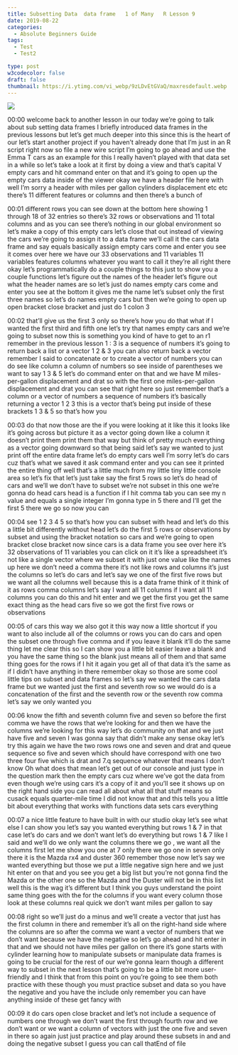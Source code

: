```yaml
---
title: Subsetting Data  data frame   1 of Many   R Lesson 9
date: 2019-08-22
categories:
  - Absolute Beginners Guide
tags:
  - Test
  - Test2

type: post
w3codecolor: false
draft: false
thumbnail: https://i.ytimg.com/vi_webp/9zLDvEtGVaQ/maxresdefault.webp
---
```


<a href="https://www.youtube.com/watch?v=9zLDvEtGVaQ">
<img src="https://i.ytimg.com/vi_webp/9zLDvEtGVaQ/maxresdefault.webp">
</a>









00:00
welcome back to another lesson in our today we're going to talk about sub
setting data frames I briefly introduced data frames in the previous lessons but
let's get much deeper into this since this is the heart of our let's start
another project if you haven't already done that I'm just in an R script right
now so file a new wire script I'm going to go ahead and use the Emma T cars as
an example for this I really haven't played with that data set in a while so
let's take a look at it first by doing a
view and that's capital V empty cars and
hit command enter on that and it's going
to open up the empty cars data inside of the viewer okay we have a header file
here with well I'm sorry a header with miles per gallon cylinders displacement
etc etc there's 11 different features or columns and then there's a bunch of

00:01
different rows you can see down at the bottom here showing 1 through 18 of 32
entries so there's 32 rows or observations and 11 total columns and as
you can see there's nothing in our global environment so let's make a copy
of this empty cars let's close that out instead of viewing the cars we're going
to assign it to a data frame we'll call it the cars data frame and say equals
basically assign empty cars come and enter you see it comes over here we have
our 33 observations and 11 variables 11 variables features columns whatever you
want to call it they're all right there okay let's programmatically do a couple
things to this just to show you a couple functions let's figure out the names of
the header let's figure out what the header names are so let's just do names
empty cars come and enter you see at the bottom it gives me the name
let's subset only the first three names so let's do names empty cars but then
we're going to open up open bracket close bracket and just do 1 colon 3

00:02
that'll give us the first 3 only so there's how you do that what if I wanted
the first third and fifth one let's try that names empty cars and we're going to
subset now this is something you kind of have to get
to an r1 remember in the previous lesson 1 : 3 is a sequence of numbers it's
going to return back a list or a vector 1 2 &amp; 3 you can also return back a
vector remember I said to concatenate or
to create a vector of numbers you can do see like column a column of numbers so
see inside of parentheses we want to say 1 3 &amp; 5
let's do command enter on that and we have M miles-per-gallon displacement and
drat so with the first one miles-per-gallon displacement and drat
you can see that right here so just remember that's a column or a vector of
numbers a sequence of numbers it's basically returning a vector 1 2 3 this
is a vector that's being put inside of
these brackets 1 3 &amp; 5 so that's how you

00:03
do that now those are the if you were looking at it like this it looks like
it's going across but picture it as a vector going down like a column it
doesn't print them print them that way but think of pretty much everything as a
vector going downward so that being said let's say we wanted to just print off
the entire data frame let's do empty cars well I'm sorry
let's do cars cuz that's what we saved it ask command enter and you can see it
printed the entire thing off well that's
a little much from my little tiny little console area so let's fix that let's
just take say the first 5 rows so let's do head of cars and we'll we don't have
to subset we're not subset in this one we're gonna do head cars head is a
function if I hit comma tab you can see my n value and equals a single integer
I'm gonna type in 5 there and I'll get the first 5 there we go so now you can

00:04
see 1 2 3 4 5 so that's how you can subset with head and let's do this a
little bit differently without head let's do the first 5 rows or
observations by subset and using the bracket notation so cars and we're going
to open bracket close bracket now since cars is a data frame you see over here
it's 32 observations of 11 variables you can click on it it's like a spreadsheet
it's not like a single vector where we subset it with just one value like
the names up here we don't need a comma there it's not like rows and columns
it's just the columns so let's do cars and let's say we one of the first five
rows but we want all the columns well because this is a data frame think of it
think of it as rows comma columns let's say I want all 11 columns if I want all
11 columns you can do this and hit enter and we get the first you get the same
exact thing as the head cars five so we got the first five rows or observations

00:05
of cars this way we also got it this way now a little shortcut if you want to
also include all of the columns or rows you can do cars and open the subset one
through five comma and if you leave it blank it'll do the same thing let me
clear this so I can show you a little bit easier leave a blank and you have
the same thing so the blank just means all of them and that same thing goes for
the rows if I hit it again you get all of that data it's the same as if I
didn't have anything in there remember okay so those are some cool little tips
on subset and data frames so let's say we wanted the cars data frame but we
wanted just the first and seventh row so we would do is a concatenation of the
first and the seventh row or the seventh row comma let's say we only wanted you

00:06
know the fifth and seventh column five and seven so before the first comma we
have the rows that we're looking for and then we have the columns we're looking
for this way let's do community on that and we just have five and seven I was
gonna say that didn't make any sense okay let's try this again we have the
two rows rows one and seven and drat and queue sequence so five and seven which
should have correspond with one two three four five which is drat and 7.q
sequence whatever that means I don't know Oh what does that mean let's get
out of our console and just type in the question mark
then the empty cars cuz where we've got the data from even though we're using
cars it's a copy of it and you'll see it shows up on the right hand side you can
read all about what all that stuff means
so cusack equals quarter-mile time I did not know that and this tells you a
little bit about everything that works with functions data sets cars everything

00:07
a nice little feature to have built in with our studio okay let's see what else
I can show you let's say you wanted everything but rows 1 &amp; 7 in that case
let's do cars and we don't want let's do
everything but rows 1 &amp; 7 like I said and we'll do we only want the columns
there we go , we want all the columns first let me show you one at 7 only
there we go one in seven only there it is the Mazda
rx4 and duster 360 remember those now let's say we wanted everything but those
we put a little negative sign here and we just hit enter on that and you see
you get a big list but you're not gonna find the Mazda or the other one so the
Mazda and the Duster will not be in this
list well this is the wag it's different but I think you guys understand the
point same thing goes with the for the columns if you want every column those
look at these columns real quick we don't want miles per gallon to say

00:08
right so we'll just do a minus and we'll create a vector that just has the first
column in there and remember it's all on the right-hand side where the columns
are so after the comma we want a vector of numbers that we don't want because we
have the negative so let's go ahead and hit enter in that and we should not have
miles per gallon on there it's gone starts with cylinder learning how to
manipulate subsets or manipulate data frames is going to be crucial for the
rest of our we're gonna learn though a different way to subset in the next
lesson that's going to be a little bit more user-friendly and I think that from
this point on you're going to see them both practice with these though you must
practice subset and data so you have the negative and you have the
include only remember you can have anything inside of these get fancy with

00:09
it do cars open close bracket and let's not include a sequence of numbers one
through we don't want the first through fourth row and we don't want or we want
a column of vectors with just the one five and seven in there
so again just just practice and play around these subsets in and and doing
the negative subset I guess you can call thatEnd of file

